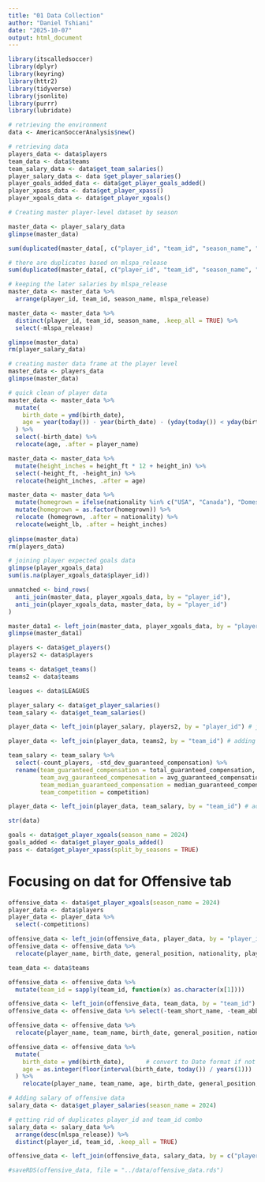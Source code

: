 ```yaml
---
title: "01 Data Collection"
author: "Daniel Tshiani"
date: "2025-10-07"
output: html_document
---
```


```r
library(itscalledsoccer)
library(dplyr)
library(keyring)
library(httr2)
library(tidyverse)
library(jsonlite)
library(purrr)
library(lubridate)
```

```r
# retrieving the environment
data <- AmericanSoccerAnalysis$new()
```


```r
# retrieving data
players_data <- data$players
team_data <- data$teams
team_salary_data <- data$get_team_salaries()
player_salary_data <- data $get_player_salaries()
player_goals_added_data <- data$get_player_goals_added()
player_xpass_data <- data$get_player_xpass()
player_xgoals_data <- data$get_player_xgoals()
```

```r
# Creating master player-level dataset by season

master_data <- player_salary_data
glimpse(master_data)
```

```r
sum(duplicated(master_data[, c("player_id", "team_id", "season_name", "base_salary", "guaranteed_compensation", "competition")]))

# there are duplicates based on mlspa_release
sum(duplicated(master_data[, c("player_id", "team_id", "season_name", "mlspa_release")]))

# keeping the later salaries by mlspa_release
master_data <- master_data %>%
  arrange(player_id, team_id, season_name, mlspa_release)

master_data <- master_data %>%
  distinct(player_id, team_id, season_name, .keep_all = TRUE) %>%
  select(-mlspa_release)

glimpse(master_data)
rm(player_salary_data)
```


```r
# creating master data frame at the player level
master_data <- players_data
glimpse(master_data)
```

```r
# quick clean of player data
master_data <- master_data %>%
  mutate(
    birth_date = ymd(birth_date),
    age = year(today()) - year(birth_date) - (yday(today()) < yday(birth_date))
  ) %>%
  select(-birth_date) %>%
  relocate(age, .after = player_name)

master_data <- master_data %>%
  mutate(height_inches = height_ft * 12 + height_in) %>%
  select(-height_ft, -height_in) %>%
  relocate(height_inches, .after = age)

master_data <- master_data %>%
  mutate(homegrown = ifelse(nationality %in% c("USA", "Canada"), "Domestic", "Foreign")) %>%
  mutate(homegrown = as.factor(homegrown)) %>%
  relocate (homegrown, .after = nationality) %>%
  relocate(weight_lb, .after = height_inches)
  
glimpse(master_data)
rm(players_data)
```

```r
# joining player expected goals data
glimpse(player_xgoals_data)
sum(is.na(player_xgoals_data$player_id))
```
```r
unmatched <- bind_rows(
  anti_join(master_data, player_xgoals_data, by = "player_id"),
  anti_join(player_xgoals_data, master_data, by = "player_id")
)
```


```r
master_data1 <- left_join(master_data, player_xgoals_data, by = "player_id")
glimpse(master_data1)
```





```r
players <- data$get_players()
players2 <- data$players

teams <- data$get_teams()
teams2 <- data$teams

leagues <- data$LEAGUES

player_salary <- data$get_player_salaries()
team_salary <- data$get_team_salaries()


```

```r
player_data <- left_join(player_salary, players2, by = "player_id") # joining player and salary data at the season/salary level

player_data <- left_join(player_data, teams2, by = "team_id") # adding team names to the data
```

```r
team_salary <- team_salary %>%
  select(-count_players, -std_dev_guaranteed_compensation) %>%
  rename(team_guaranteed_compensation = total_guaranteed_compensation,
         team_avg_gauranteed_compenesation = avg_guaranteed_compensation,
         team_median_guaranteed_compensation = median_guaranteed_compensation,
         team_competition = competition)

player_data <- left_join(player_data, team_salary, by = "team_id") # adding team salary data
```

```r
str(data)
```

```r
goals <- data$get_player_xgoals(season_name = 2024)
goals_added <- data$get_player_goals_added()
pass <- data$get_player_xpass(split_by_seasons = TRUE)
```

# Focusing on dat for Offensive tab

```r
offensive_data <- data$get_player_xgoals(season_name = 2024)
player_data <- data$players
player_data <- player_data %>%
  select(-competitions)

offensive_data <- left_join(offensive_data, player_data, by = "player_id")
offensive_data <- offensive_data %>%
  relocate(player_name, birth_date, general_position, nationality, player_id, team_id)

team_data <- data$teams

offensive_data <- offensive_data %>%
  mutate(team_id = sapply(team_id, function(x) as.character(x[1])))

offensive_data <- left_join(offensive_data, team_data, by = "team_id")
offensive_data <- offensive_data %>% select(-team_short_name, -team_abbreviation)

offensive_data <- offensive_data %>%
  relocate(player_name, team_name, birth_date, general_position, nationality, player_id, team_id)
```


```r
offensive_data <- offensive_data %>%
  mutate(
    birth_date = ymd(birth_date),      # convert to Date format if not already
    age = as.integer(floor(interval(birth_date, today()) / years(1)))
  ) %>%
    relocate(player_name, team_name, age, birth_date, general_position, nationality)
```

```r
# Adding salary of offensive data
salary_data <- data$get_player_salaries(season_name = 2024)

# getting rid of duplicates player_id and team_id combo
salary_data <- salary_data %>%
  arrange(desc(mlspa_release)) %>%
  distinct(player_id, team_id, .keep_all = TRUE)

offensive_data <- left_join(offensive_data, salary_data, by = c("player_id", "team_id"))
```


```r
#saveRDS(offensive_data, file = "../data/offensive_data.rds")
```


